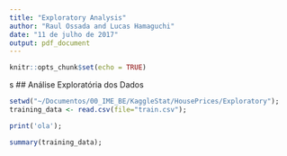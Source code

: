 ```yaml
---
title: "Exploratory Analysis"
author: "Raul Ossada and Lucas Hamaguchi"
date: "11 de julho de 2017"
output: pdf_document
---
```


```r
knitr::opts_chunk$set(echo = TRUE)
```
s
## Análise Exploratória dos Dados

```r
setwd("~/Documentos/00_IME_BE/KaggleStat/HousePrices/Exploratory");
training_data <- read.csv(file="train.csv");

print('ola');

summary(training_data);

```

